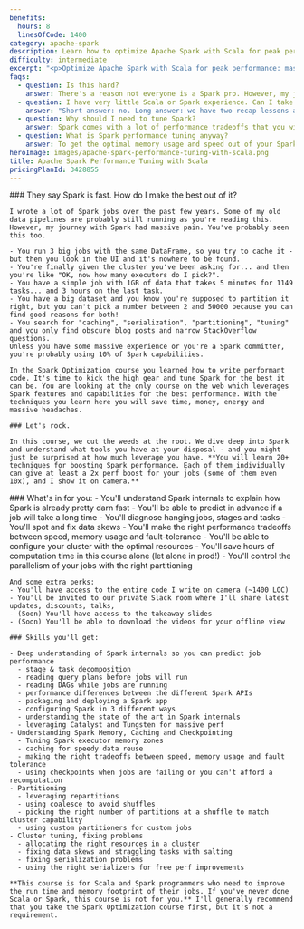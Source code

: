 ```yaml
---
benefits:
  hours: 8
  linesOfCode: 1400
category: apache-spark
description: Learn how to optimize Apache Spark with Scala for peak performance with our comprehensive course. Master Spark internals and configurations to enhance speed and memory efficiency for your cluster.
difficulty: intermediate
excerpt: "<p>Optimize Apache Spark with Scala for peak performance: master Spark internals and configurations to achieve maximum speed and memory efficiency for your cluster</p>"
faqs:
  - question: Is this hard?
    answer: There's a reason not everyone is a Spark pro. However, my job is to give you these (otherwise hard) topics in a way that will make you go like "huh, that wasn't so hard".
  - question: I have very little Scala or Spark experience. Can I take this course?
    answer: "Short answer: no. Long answer: we have two recap lessons at the beginning, but they're not a crash course into Scala or Spark and they're not enough if this is the first time you're seeing them. You should take the Scala beginners course and the Spark Essentials course at least. I'll also recommend taking the first Spark Optimization course, but it's not a requirement - this course is standalone. "
  - question: Why should I need to tune Spark?
    answer: Spark comes with a lot of performance tradeoffs that you will have to make while running your jobs. It's important to know what they are and how you can use each configuration or setting, so that you can get the best performance out of your jobs.
  - question: What is Spark performance tuning anyway?
    answer: To get the optimal memory usage and speed out of your Spark job, you will need to know how Spark works. Tuning Spark means setting the right configurations before running a job, the right resource allocation for your clusters, the right partitioning for your data, and many other aspects.
heroImage: images/apache-spark-performance-tuning-with-scala.png
title: Apache Spark Performance Tuning with Scala
pricingPlanId: 3428855
---
```



<CourseLayout>
  <Fragment slot="goal">
    ### They say Spark is fast. How do I make the best out of it?

    I wrote a lot of Spark jobs over the past few years. Some of my old data pipelines are probably still running as you're reading this. However, my journey with Spark had massive pain. You've probably seen this too.

    - You run 3 big jobs with the same DataFrame, so you try to cache it - but then you look in the UI and it's nowhere to be found.
    - You're finally given the cluster you've been asking for... and then you're like "OK, now how many executors do I pick?".
    - You have a simple job with 1GB of data that takes 5 minutes for 1149 tasks... and 3 hours on the last task.
    - You have a big dataset and you know you're supposed to partition it right, but you can't pick a number between 2 and 50000 because you can find good reasons for both!
    - You search for "caching", "serialization", "partitioning", "tuning" and you only find obscure blog posts and narrow StackOverflow questions.
    Unless you have some massive experience or you're a Spark committer, you're probably using 10% of Spark capabilities.

    In the Spark Optimization course you learned how to write performant code. It's time to kick the high gear and tune Spark for the best it can be. You are looking at the only course on the web which leverages Spark features and capabilities for the best performance. With the techniques you learn here you will save time, money, energy and massive headaches.

    ### Let's rock.

    In this course, we cut the weeds at the root. We dive deep into Spark and understand what tools you have at your disposal - and you might just be surprised at how much leverage you have. **You will learn 20+ techniques for boosting Spark performance. Each of them individually can give at least a 2x perf boost for your jobs (some of them even 10x), and I show it on camera.**

  </Fragment>
  <Fragment slot="skills">
    ### What's in for you:
    - You'll understand Spark internals to explain how Spark is already pretty darn fast
    - You'll be able to predict in advance if a job will take a long time
    - You'll diagnose hanging jobs, stages and tasks
    - You'll spot and fix data skews
    - You'll make the right performance tradeoffs between speed, memory usage and fault-tolerance
    - You'll be able to configure your cluster with the optimal resources
    - You'll save hours of computation time in this course alone (let alone in prod!)
    - You'll control the parallelism of your jobs with the right partitioning

    And some extra perks:
    - You'll have access to the entire code I write on camera (~1400 LOC)
    - You'll be invited to our private Slack room where I'll share latest updates, discounts, talks,
    - (Soon) You'll have access to the takeaway slides
    - (Soon) You'll be able to download the videos for your offline view

    ### Skills you'll get:

    - Deep understanding of Spark internals so you can predict job performance
      - stage & task decomposition
      - reading query plans before jobs will run
      - reading DAGs while jobs are running
      - performance differences between the different Spark APIs
      - packaging and deploying a Spark app
      - configuring Spark in 3 different ways
      - understanding the state of the art in Spark internals
      - leveraging Catalyst and Tungsten for massive perf
    - Understanding Spark Memory, Caching and Checkpointing
      - Tuning Spark executor memory zones
      - caching for speedy data reuse
      - making the right tradeoffs between speed, memory usage and fault tolerance
      - using checkpoints when jobs are failing or you can't afford a recomputation
    - Partitioning
      - leveraging repartitions
      - using coalesce to avoid shuffles
      - picking the right number of partitions at a shuffle to match cluster capability
      - using custom partitioners for custom jobs
    - Cluster tuning, fixing problems
      - allocating the right resources in a cluster
      - fixing data skews and straggling tasks with salting
      - fixing serialization problems
      - using the right serializers for free perf improvements

    **This course is for Scala and Spark programmers who need to improve the run time and memory footprint of their jobs. If you've never done Scala or Spark, this course is not for you.** I'll generally recommend that you take the Spark Optimization course first, but it's not a requirement.

  </Fragment>
</CourseLayout>
